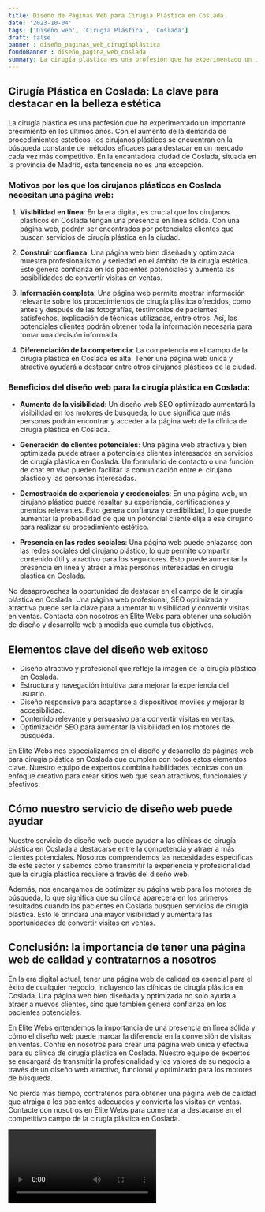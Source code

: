 ```yaml
---
title: Diseño de Páginas Web para Cirugía Plástica en Coslada
date: '2023-10-04'
tags: ['Diseño web', 'Cirugía Plástica', 'Coslada']
draft: false
banner : diseño_paginas_web_cirugíaplástica
fondoBanner : diseño_pagina_web_coslada
summary: La cirugía plástica es una profesión que ha experimentado un importante crecimiento en los últimos años. Con el aumento de la demanda de procedimientos estéticos, los cirujanos plásticos se encuentran en la búsqueda constante de métodos eficaces para destacar en un mercado cada vez más competitivo. En la encantadora ciudad de Coslada, situada en la provincia de Madrid, esta tendencia no es una excepción. 
---
```


## Cirugía Plástica en Coslada: La clave para destacar en la belleza estética

La cirugía plástica es una profesión que ha experimentado un importante crecimiento en los últimos años. Con el aumento de la demanda de procedimientos estéticos, los cirujanos plásticos se encuentran en la búsqueda constante de métodos eficaces para destacar en un mercado cada vez más competitivo. En la encantadora ciudad de Coslada, situada en la provincia de Madrid, esta tendencia no es una excepción. 

### Motivos por los que los cirujanos plásticos en Coslada necesitan una página web:

1. **Visibilidad en línea**: En la era digital, es crucial que los cirujanos plásticos en Coslada tengan una presencia en línea sólida. Con una página web, podrán ser encontrados por potenciales clientes que buscan servicios de cirugía plástica en la ciudad.

2. **Construir confianza**: Una página web bien diseñada y optimizada muestra profesionalismo y seriedad en el ámbito de la cirugía estética. Esto genera confianza en los pacientes potenciales y aumenta las posibilidades de convertir visitas en ventas.

3. **Información completa**: Una página web permite mostrar información relevante sobre los procedimientos de cirugía plástica ofrecidos, como antes y después de las fotografías, testimonios de pacientes satisfechos, explicación de técnicas utilizadas, entre otros. Así, los potenciales clientes podrán obtener toda la información necesaria para tomar una decisión informada.

4. **Diferenciación de la competencia**: La competencia en el campo de la cirugía plástica en Coslada es alta. Tener una página web única y atractiva ayudará a destacar entre otros cirujanos plásticos de la ciudad.

### Beneficios del diseño web para la cirugía plástica en Coslada:

- **Aumento de la visibilidad**: Un diseño web SEO optimizado aumentará la visibilidad en los motores de búsqueda, lo que significa que más personas podrán encontrar y acceder a la página web de la clínica de cirugía plástica en Coslada.

- **Generación de clientes potenciales**: Una página web atractiva y bien optimizada puede atraer a potenciales clientes interesados en servicios de cirugía plástica en Coslada. Un formulario de contacto o una función de chat en vivo pueden facilitar la comunicación entre el cirujano plástico y las personas interesadas.

- **Demostración de experiencia y credenciales**: En una página web, un cirujano plástico puede resaltar su experiencia, certificaciones y premios relevantes. Esto genera confianza y credibilidad, lo que puede aumentar la probabilidad de que un potencial cliente elija a ese cirujano para realizar su procedimiento estético.

- **Presencia en las redes sociales**: Una página web puede enlazarse con las redes sociales del cirujano plástico, lo que permite compartir contenido útil y atractivo para los seguidores. Esto puede aumentar la presencia en línea y atraer a más personas interesadas en cirugía plástica en Coslada.

No desaproveches la oportunidad de destacar en el campo de la cirugía plástica en Coslada. Una página web profesional, SEO optimizada y atractiva puede ser la clave para aumentar tu visibilidad y convertir visitas en ventas. Contacta con nosotros en Élite Webs para obtener una solución de diseño y desarrollo web a medida que cumpla tus objetivos.

<GifSeo />

<Cta />

## Elementos clave del diseño web exitoso

- Diseño atractivo y profesional que refleje la imagen de la cirugía plástica en Coslada.
- Estructura y navegación intuitiva para mejorar la experiencia del usuario.
- Diseño responsive para adaptarse a dispositivos móviles y mejorar la accesibilidad.
- Contenido relevante y persuasivo para convertir visitas en ventas.
- Optimización SEO para aumentar la visibilidad en los motores de búsqueda.

En Élite Webs nos especializamos en el diseño y desarrollo de páginas web para cirugía plástica en Coslada que cumplen con todos estos elementos clave. Nuestro equipo de expertos combina habilidades técnicas con un enfoque creativo para crear sitios web que sean atractivos, funcionales y efectivos.

## Cómo nuestro servicio de diseño web puede ayudar

Nuestro servicio de diseño web puede ayudar a las clínicas de cirugía plástica en Coslada a destacarse entre la competencia y atraer a más clientes potenciales. Nosotros comprendemos las necesidades específicas de este sector y sabemos cómo transmitir la experiencia y profesionalidad que la cirugía plástica requiere a través del diseño web.

Además, nos encargamos de optimizar su página web para los motores de búsqueda, lo que significa que su clínica aparecerá en los primeros resultados cuando los pacientes en Coslada busquen servicios de cirugía plástica. Esto le brindará una mayor visibilidad y aumentará las oportunidades de convertir visitas en ventas.

## Conclusión: la importancia de tener una página web de calidad y contratarnos a nosotros

En la era digital actual, tener una página web de calidad es esencial para el éxito de cualquier negocio, incluyendo las clínicas de cirugía plástica en Coslada. Una página web bien diseñada y optimizada no solo ayuda a atraer a nuevos clientes, sino que también genera confianza en los pacientes potenciales.

En Élite Webs entendemos la importancia de una presencia en línea sólida y cómo el diseño web puede marcar la diferencia en la conversión de visitas en ventas. Confíe en nosotros para crear una página web única y efectiva para su clínica de cirugía plástica en Coslada. Nuestro equipo de expertos se encargará de transmitir la profesionalidad y los valores de su negocio a través de un diseño web atractivo, funcional y optimizado para los motores de búsqueda.

No pierda más tiempo, contrátenos para obtener una página web de calidad que atraiga a los pacientes adecuados y convierta las visitas en ventas. Contacte con nosotros en Élite Webs para comenzar a destacarse en el competitivo campo de la cirugía plástica en Coslada.

<Video />

<CtaBot job='Cirugía Plástica' city='Coslada'/>

<Gmaps query='Coslada+españa+maps' />